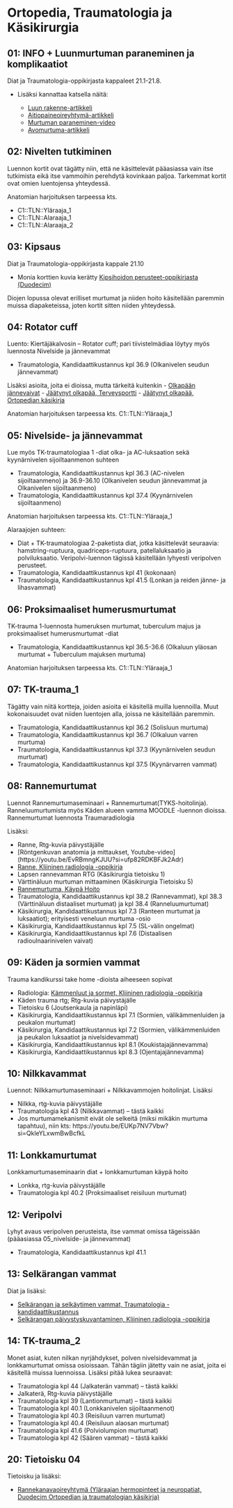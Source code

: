 # Ortopedia, Traumatologia ja Käsikirurgia {#OrtoTraumaKasi}

## 01: INFO + Luunmurtuman paraneminen ja komplikaatiot

Diat ja Traumatologia-oppikirjasta kappaleet 21.1-21.8.

- Lisäksi kannattaa katsella näitä: 

  - [Luun rakenne-artikkeli](https://open.oregonstate.education/aandp/chapter/6-3-bone-structure/)
  - [Aitiopaineoireyhtymä-artikkeli](https://say.fi/files/lehtovakkalakaakinen_aitiopaine.pdf)
  - [Murtuman paraneminen-video](https://youtu.be/ZD_5Why69IM?si=IJFrbGAw79Cy18Fe)
  - [Avomurtuma-artikkeli](https://www.oppiportti.fi/oppikirjat/kia00380?q=avomurtuma)
  
## 02: Nivelten tutkiminen 

Luennon kortit ovat tägätty niin, että ne käsittelevät pääasiassa vain itse tutkimista eikä itse vammoihin perehdytä kovinkaan paljoa. Tarkemmat kortit ovat omien luentojensa yhteydessä.

Anatomian harjoituksen tarpeessa kts.

- C1::TLN::Yläraaja_1
- C1::TLN::Alaraaja_1
- C1::TLN::Alaraaja_2


## 03: Kipsaus 

Diat ja Traumatologia-oppikirjasta kappale 21.10 

- Monia korttien kuvia kerätty [Kipsihoidon perusteet-oppikirjasta (Duodecim)](https://www.oppiportti.fi/oppikirjat/kps00001)

Diojen lopussa olevat erilliset murtumat ja niiden hoito käsitellään paremmin muissa diapaketeissa, joten kortit sitten niiden yhteydessä. 

## 04: Rotator cuff 

Luento: Kiertäjäkalvosin – Rotator cuff; pari tiivistelmädiaa löytyy myös luennosta Nivelside ja jännevammat

- Traumatologia, Kandidaattikustannus kpl 36.9 (Olkanivelen seudun jännevammat)

Lisäksi asioita, joita ei dioissa, mutta tärkeitä kuitenkin
- [Olkapään jännevaivat](https://www.kaypahoito.fi/hoi50099)
- [Jäätynyt olkapää, Terveysportti](https://www.terveysportti.fi/apps/dtk/ltk/article/ykt01384/)
- [Jäätynyt olkapää, Ortopedian käsikirja](https://www.oppiportti.fi/oppikirjat/ort00034)


Anatomian harjoituksen tarpeessa kts. C1::TLN::Yläraaja_1

## 05: Nivelside- ja jännevammat {#Nivelside-ja-jannevammat}

Lue myös TK-traumatologiaa 1 -diat olka- ja AC-luksaation sekä kyynärnivelen sijoiltaanmenon suhteen

- Traumatologia, Kandidaattikustannus kpl 36.3 (AC-nivelen sijoiltaanmeno) ja 36.9-36.10 (Olkanivelen seudun jännevammat ja Olkanivelen sijoiltaanmeno)
- Traumatologia, Kandidaattikustannus kpl 37.4 (Kyynärnivelen sijoiltaanmeno)

Anatomian harjoituksen tarpeessa kts. C1::TLN::Yläraaja_1

Alaraajojen suhteen:

- Diat + TK-traumatologiaa 2-paketista diat, jotka käsittelevät seuraavia: hamstring-ruptuura, quadriceps-ruptuura, patellaluksaatio ja polviluksaatio. Veripolvi-luennon tägissä käsitellään lyhyesti veripolven perusteet.
- Traumatologia, Kandidaattikustannus kpl 41 (kokonaan)
- Traumatologia, Kandidaattikustannus kpl 41.5 (Lonkan ja reiden jänne- ja lihasvammat)


## 06: Proksimaaliset humerusmurtumat 

TK-trauma 1-luennosta humeruksen murtumat, tuberculum majus ja proksimaaliset humerusmurtumat -diat

- Traumatologia, Kandidaattikustannus kpl 36.5-36.6 (Olkaluun yläosan murtumat + Tuberculum majuksen murtuma)

Anatomian harjoituksen tarpeessa kts. C1::TLN::Yläraaja_1


## 07: TK-trauma_1

Tägätty vain niitä kortteja, joiden asioita ei käsitellä muilla luennoilla. Muut kokonaisuudet ovat niiden luentojen alla, joissa ne käsitellään paremmin.

- Traumatologia, Kandidaattikustannus kpl 36.2 (Solisluun murtuma)
- Traumatologia, Kandidaattikustannus kpl 36.7 (Olkaluun varren murtuma)
- Traumatologia, Kandidaattikustannus kpl 37.3 (Kyynärnivelen seudun murtumat)
- Traumatologia, Kandidaattikustannus kpl 37.5 (Kyynärvarren vammat)


## 08: Rannemurtumat 

Luennot Rannemurtumaseminaari + Rannemurtumat(TYKS-hoitolinja). Ranneluumurtumista myös Käden alueen vamma MOODLE -luennon dioissa. Rannemurtumat luennosta Traumaradiologia

Lisäksi:

- Ranne, Rtg-kuvia päivystäjälle
- [Röntgenkuvan anatomia ja mittaukset, Youtube-video] (https://youtu.be/EvRBmngKJUU?si=ufp82RDKBFJk2Adr)
- [Ranne, Kliininen radiologia -oppikirja](https://www.oppiportti.fi/oppikirjat/krd00210)
- Lapsen rannevamman RTG (Käsikirurgia tietoisku 1)
- Värttinäluun murtuman mittaaminen (Käsikirurgia Tietoisku 5)
- [Rannemurtuma, Käypä Hoito](https://www.kaypahoito.fi/hoi50109)
- Traumatologia, Kandidaattikustannus kpl 38.2 (Rannevammat), kpl 38.3 (Värttinäluun distaaliset murtumat) ja kpl 38.4 (Ranneluumurtumat)
- Käsikirurgia, Kandidaattikustannus kpl 7.3 (Ranteen murtumat ja luksaatiot); erityisesti veneluun murtuma -osio
- Käsikirurgia, Kandidaattikustannus kpl 7.5 (SL-välin ongelmat)
- Käsikirurgia, Kandidaattikustannus kpl 7.6 (Distaalisen radioulnaarinivelen vaivat)

## 09: Käden ja sormien vammat {#Kaden-ja-sormien-vammat}

Trauma kandikurssi take home -dioista aiheeseen sopivat 

- Radiologia: [Kämmenluut ja sormet, Kliininen radiologia -oppikirja](https://www.oppiportti.fi/oppikirjat/krd00210)
- Käden trauma rtg; Rtg-kuvia päivystäjälle
- Tietoisku 6 (Joutsenkaula ja napinläpi)
- Käsikirurgia, Kandidaattikustannus kpl 7.1 (Sormien, välikämmenluiden ja peukalon murtumat)
- Käsikirurgia, Kandidaattikustannus kpl 7.2 (Sormien, välikämmenluiden ja peukalon luksaatiot ja nivelsidevammat)
- Käsikirurgia, Kandidaattikustannus kpl 8.1 (Koukistajajännevamma)
- Käsikirurgia, Kandidaattikustannus kpl 8.3 (Ojentajajännevamma)

## 10: Nilkkavammat

Luennot: Nilkkamurtumaseminaari + Nilkkavammojen hoitolinjat. Lisäksi

- Nilkka, rtg-kuvia päivystäjälle
- Traumatologia kpl 43 (Nilkkavammat) – tästä kaikki
- Jos murtumamekanismit eivät ole selkeitä (miksi mikäkin murtuma tapahtuu), niin kts: https://youtu.be/EUKp7NV7Vbw?si=QkleYLxwmBwBcfkL

## 11: Lonkkamurtumat

Lonkkamurtumaseminaarin diat + lonkkamurtuman käypä hoito

- Lonkka, rtg-kuvia päivystäjälle
- Traumatologia kpl 40.2 (Proksimaaliset reisiluun murtumat)

## 12: Veripolvi

Lyhyt avaus veripolven perusteista, itse vammat omissa tägeissään (pääasiassa 05_nivelside- ja jännevammat)

- Traumatologia, Kandidaattikustannus kpl 41.1

## 13: Selkärangan vammat 

Diat ja lisäksi: 

- [Selkärangan ja selkäytimen vammat, Traumatologia -kandidaattikustannus](https://www.oppiportti.fi/oppikirjat/krd00215)
- [Selkärangan päivystyskuvantaminen, Kliininen radiologia -oppikirja](https://www.oppiportti.fi/oppikirjat/krd00207)

## 14: TK-trauma_2

Monet asiat, kuten nilkan nyrjähdykset, polven nivelsidevammat ja lonkkamurtumat omissa osioissaan. Tähän tägiin jätetty vain ne asiat, joita ei käsitellä muissa luennoissa. Lisäksi pitää lukea seuraavat:

- Traumatologia kpl 44 (Jalkaterän vammat) – tästä kaikki
- Jalkaterä, Rtg-kuvia päivystäjälle
- Traumatologia kpl 39 (Lantionmurtumat) – tästä kaikki
- Traumatologia kpl 40.1 (Lonkkanivelen sijoiltaanmenot)
- Traumatologia kpl 40.3 (Reisiluun varren murtumat)
- Traumatologia kpl 40.4 (Reisiluun alaosan murtumat)
- Traumatologia kpl 41.6 (Polviolumpion murtumat)
- Traumatologia kpl 42 (Säären vammat) – tästä kaikki

## 20: Tietoisku 04 

Tietoisku ja lisäksi: 

- [Rannekanavaoireyhtymä (Yläraajan hermopinteet ja neuropatiat, Duodecim Ortopedian ja traumatologian käsikirja)](https://www.oppiportti.fi/oppikirjat/ort00155)

